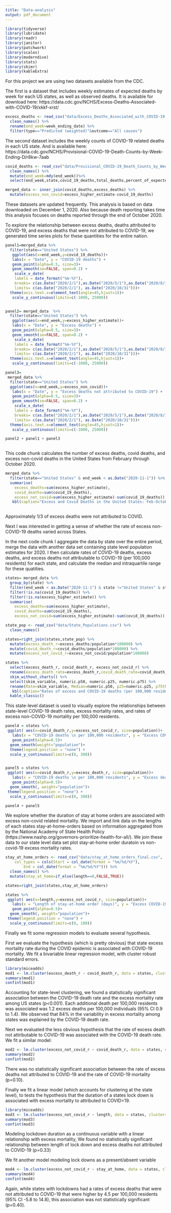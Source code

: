 ```yaml
---
title: "Data-analysis"
output: pdf_document
---
```


```r
library(tidyverse)
library(lubridate)
library(readr)
library(janitor)
library(patchwork)
library(scales)
library(moderndive)
library(stats)
library(skimr)
library(kableExtra)
```

For this project we are using two datasets available from the CDC. 

The first is a dataset that includes weekly estimates of expected deaths by week for each US states, as well as observed deaths. It is available for download here:
https://data.cdc.gov/NCHS/Excess-Deaths-Associated-with-COVID-19/xkkf-xrst/

```r
excess_deaths <- read_csv("data/Excess_Deaths_Associated_with_COVID-19.csv") %>% 
  clean_names() %>% 
  rename(end_week=week_ending_date) %>% 
  filter(type=="Predicted (weighted)"&outcome=="All causes") 
```    

The second dataset includes the weekly counts of COVID-19 related deaths in each US state. And is available here: https://data.cdc.gov/NCHS/Provisional-COVID-19-Death-Counts-by-Week-Ending-D/r8kw-7aab

```r
covid_deaths <- read_csv("data/Provisional_COVID-19_Death_Counts_by_Week_Ending_Date_and_State.csv") %>% 
  clean_names() %>%
  mutate(end_week=mdy(end_week))%>%
  select(end_week,state,covid_19_deaths,total_deaths,percent_of_expected_deaths,pneumonia_deaths, pneumonia_and_covid_19_deaths, influenza_deaths, pneumonia_influenza_or_covid_19_deaths) 

merged_data <- inner_join(covid_deaths,excess_deaths) %>% 
  mutate(excess_non_covid=excess_higher_estimate-covid_19_deaths)


```

These datasets are updated frequently. This analysis is based on data downloaded on December 1, 2020. Also because death reporting takes time this analysis focuses on deaths reported through the end of October 2020.


To explore the relationship between excess deaths, deaths attributed to COVID-19, and excess deaths that were not attributed to COVID-19, we generated time series plots for these quantities for the entire nation. 

```r

panel1=merged_data %>% 
  filter(state=="United States") %>% 
   ggplot(aes(x=end_week,y=covid_19_deaths))+
   labs(x = "Date", y = "COVID-19 deaths") +
   geom_point(alpha=0.5, size=3)+
   geom_smooth(se=FALSE, span=0.2) +
    scale_x_date(
    labels = date_format("%m-%Y"),
    breaks= c(as.Date("2020/2/1"),as.Date("2020/5/1"),as.Date("2020/8/1"), as.Date("2020/11/1")),
    limits= c(as.Date("2020/2/1"), as.Date("2020/10/31")))+
  theme(axis.text.x=element_text(angle=45,hjust=1))+
   scale_y_continuous(limits=c(-1000, 25000))


panel2= merged_data  %>% 
  filter(state=="United States") %>% 
   ggplot(aes(x=end_week,y=excess_higher_estimate))+
   labs(x = "Date", y = "Excess deaths") +
   geom_point(alpha=0.5, size=3)+
   geom_smooth(se=FALSE, span=0.2) +
    scale_x_date(
    labels = date_format("%m-%Y"),
    breaks= c(as.Date("2020/2/1"),as.Date("2020/5/1"),as.Date("2020/8/1"), as.Date("2020/11/1")),
    limits= c(as.Date("2020/2/1"), as.Date("2020/10/31")))+
  theme(axis.text.x=element_text(angle=45,hjust=1))+
   scale_y_continuous(limits=c(-1000, 25000))

panel3=
 merged_data %>%
  filter(state=="United States") %>% 
  ggplot(aes(x=end_week,y=excess_non_covid))+
   labs(x = "Date", y = "Excess deaths not attributed to COVID-19") +
   geom_point(alpha=0.5, size=3)+
   geom_smooth(se=FALSE, span=0.2) +
    scale_x_date(
    labels = date_format("%m-%Y"),
    breaks= c(as.Date("2020/2/1"),as.Date("2020/5/1"),as.Date("2020/8/1"), as.Date("2020/11/1")),
    limits= c(as.Date("2020/2/1"), as.Date("2020/10/31")))+
  theme(axis.text.x=element_text(angle=45,hjust=1))+
   scale_y_continuous(limits=c(-1000, 25000))

panel2 + panel1 + panel3
   
```
This code chunk calculates the number of excess deaths, covid deaths, and excess non-covid deaths in the United States from February through October 2020.

```r
merged_data %>% 
  filter(state=="United States" & end_week < as.Date("2020-11-1")) %>% 
  summarise(
    excess_deaths=sum(excess_higher_estimate),
    covid_deaths=sum(covid_19_deaths),
    excess_not_covid=sum(excess_higher_estimate)-sum(covid_19_deaths)) %>% 
   kbl(caption="Excess and Covid Deaths in the United States: Feb-October, 2020", digits = 1) %>% kable_classic()
  
```
Approximately 1/3 of excess deaths were not attributed to COVID.


Next I was interested in getting a sense of whether the rate of excess non-COVID-19 deaths varied across States.

In the next code chunk I aggregate the data by state over the entire period, merge the data with another data set containing state level population estimates for 2020. I then calculate rates of COVID-19 deaths, excess deaths, and excess deaths not attributable to COVID-19 (per 100,000 residents) for each state, and calculate the median and intraquartile range for these quatities.

```r
states= merged_data %>% 
  group_by(state) %>% 
  filter(end_week < as.Date("2020-11-1") & state !="United States" & state!="New York City") %>% 
  filter(!is.na(covid_19_deaths)) %>% 
  filter(!is.na(excess_higher_estimate)) %>% 
  summarise(
    excess_deaths=sum(excess_higher_estimate),
    covid_deaths=sum(covid_19_deaths),
    excess_not_covid=sum(excess_higher_estimate)-sum(covid_19_deaths)) 

state_pop <- read_csv("data/State_Populations.csv") %>% 
  clean_names()

states=right_join(states,state_pop) %>% 
  mutate(excess_death_r=excess_deaths/population*100000) %>% 
  mutate(covid_death_r=covid_deaths/population*100000) %>% 
  mutate(excess_not_covid_r=excess_not_covid/population*100000)

states %>% 
  select(excess_death_r, covid_death_r, excess_not_covid_r) %>% 
  rename(excess_death_rate=excess_death_r,covid_death_rate=covid_death_r,excess_deaths_not_from_covid_rate=excess_not_covid_r) %>% 
  skim_without_charts() %>% 
  select(skim_variable, numeric.p50, numeric.p25, numeric.p75) %>% 
  rename(Rate=skim_variable, Median=numeric.p50, p25=numeric.p25, p75th=numeric.p75) %>% 
   kbl(caption="Rates of excess and COVID-19 deaths (per 100,000 residents) among US States and District of Columbia: Feb-October, 2020", digits = 1) %>% 
  kable_classic() 

```
This state-level dataset is used to visually explore the relationships between state-level COVID-19 death rates, excess mortality rates, and rates of excess non-COVID-19 mortality per 100,000 residents. 

```r

panel4 = states %>% 
 ggplot( aes(x=covid_death_r,y=excess_not_covid_r, size=population))+
   labs(x = "COVID-19 deaths \n per 100,000 residents", y = "Excess COVID-19 deaths not attributed\n to COVID-19 per 100,000 residents") +
   geom_point(alpha=0.5)+
  geom_smooth(weight="population")+
  theme(legend.position = "none") +
  scale_y_continuous(limits=c(0, 300))


panel5 = states %>% 
 ggplot( aes(x=covid_death_r,y=excess_death_r, size=population))+
   labs(x = "COVID-19 deaths \n per 100,000 residents", y = "Excess deaths \n per 100,000 residents") +
   geom_point(alpha=0.5)+
  geom_smooth(, weight="population")+
 theme(legend.position = "none") +
  scale_y_continuous(limits=c(0, 300))

panel4 + panel5
```

We explore whether the duration of stay at home orders are associated with excess non-covid related mortality. We import and link data on the lengths of each states stay-at-home-orders based on information aggregated from by the National Academy of State Health Policy (https://www.nashp.org/governors-prioritize-health-for-all/). We join these data to our state level data set plot stay-at-home order duratoin vs non-covid-19 excess mortality rates. 

```r
stay_at_home_orders <- read_csv("data/stay_at_home_orders_final.csv", 
    col_types = cols(Start = col_date(format = "%m/%d/%Y"), 
        End = col_date(format = "%m/%d/%Y"))) %>% 
  clean_names() %>% 
  mutate(stay_at_home=if_else(length==0,FALSE,TRUE))

states=right_join(states,stay_at_home_orders)

states %>% 
 ggplot( aes(x=length,y=excess_not_covid_r, size=population))+
   labs(x = "Length of stay-at-home order (days)", y = "Excess COVID-19 deaths not attributed\n to COVID-19 per 100,000 residents") +
   geom_point(alpha=0.5)+
  geom_smooth(, weight="population")+
 theme(legend.position = "none") +
  scale_y_continuous(limits=c(0, 100))

```

Finally we fit some regression models to evaluate several hypothesis.

First we evaluate the hypothesis (which is pretty obvious) that state excess mortality rate during the COVID epidemic is associated with COVID-19 mortality. We fit a bivariable linear regression model, with cluster robust standard errors.
```r
library(miceadds)
mod1 <- lm.cluster(excess_death_r ~ covid_death_r, data = states, cluster="state")
summary(mod1) 
confint(mod1) 
```

Accounting for state-level clustering, we found a statistically significant association between the COVID-19 death rate and the excess mortality rate among US states (p<0.001). Each additional death per 100,000 residents was associated was 1.2 excess deaths per 100,000 individuals (95% CI 0.9 to 1.4). We observed that 84% in the variability in excess mortality among states was explained by the COVID-19 death rate. 



Next we evaluated the less obvious hypothesis that the rate of excess death not attributable to COVID-19 was associated with the COVID-19 death rate. We fit a similar model:


```r

mod2 <- lm.cluster(excess_not_covid_r ~ covid_death_r, data = states, cluster="state")
summary(mod2) 
confint(mod2) 

```

There was no statistically significant association between the rate of excess deaths not attributed to COVID-19 and the rate of COVID-19 mortality (p=0.10).

Finally we fit a linear model (which accounts for clustering at the state level), to tests the hypothesis that the duration of a states lock down is associated with excess mortality to attributed to COVID=19.

```r
library(miceadds)
mod3 <- lm.cluster(excess_not_covid_r ~ length, data = states, cluster="state")
summary(mod3)
confint(mod3) 


```
Modeling lockdown duration as a continuous variable with a linear relationship with excess mortality, We found no statistically significant relationship between length of lock down and excess deaths not attributed to COVID-19 (p=0.33)

We fit another model modeling lock downs as a present/absent variable

```r
mod4 <- lm.cluster(excess_not_covid_r ~ stay_at_home, data = states, cluster="state")
summary(mod4)
confint(mod4) 


```
Again, while states with lockdowns had a rates of excess deaths that were not attributed to COVID-19 that were higher by 4.5 per 100,000 residents (95% CI -5.8 to 14.8), this association was not statistically significant (p=0.40).

